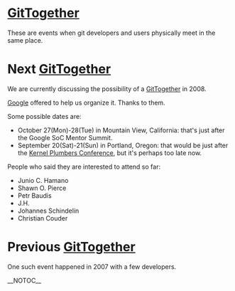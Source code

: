 = [[GitTogether]] =

These are events when git developers and users physically meet in the same place.

= Next [[GitTogether]] =

We are currently discussing the possibility of a [[GitTogether]] in 2008.

[http://google.com Google] offered to help us organize it. Thanks to them. 

Some possible dates are:

* October 27(Mon)-28(Tue) in Mountain View, California: that's just after the Google SoC Mentor Summit.
* September 20(Sat)-21(Sun) in Portland, Oregon: that would be just after the [http://linuxplumbersconf.org/ Kernel Plumbers Conference], but it's perhaps too late now.

People who said they are interested to attend so far:

* Junio C. Hamano
* Shawn O. Pierce
* Petr Baudis
* J.H.
* Johannes Schindelin
* Christian Couder

= Previous [[GitTogether]] =

One such event happened in 2007 with a few developers.

__NOTOC__